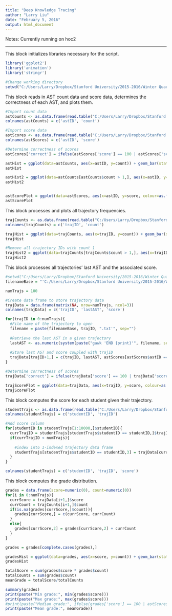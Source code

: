```yaml
---
title: "Deep Knowledge Tracing"
author: "Larry Liu"
date: "February 5, 2016"
output: html_document
---
```


Notes:
Currently running on hoc2

---

This block initializes libraries necessary for the script.
```r
library('ggplot2')
library('animation')
library('stringr')

#Change working directory
setwd("C:/Users/Larry/Dropbox/Stanford University/2015-2016/Winter Quarter/CS191W/deepcode")

```

This block reads in AST count data and score data, determines the correctness of each AST, and plots them.
```r
#Import count data
astCounts <- as.data.frame(read.table("C:/Users/Larry/Dropbox/Stanford University/2015-2016/Winter Quarter/CS191W/hoc1-9_new/hoc2/asts/counts.txt", sep="\t", header=FALSE))
colnames(astCounts) = c('astID', 'count')

#Import score data
astScores <- as.data.frame(read.table("C:/Users/Larry/Dropbox/Stanford University/2015-2016/Winter Quarter/CS191W/hoc1-9_new/hoc2/asts/unitTestResults.txt", sep="\t", header=FALSE))
colnames(astScores) = c('astID', 'score')

#Determine correctness of scores
astScores['correct'] = ifelse(astScores['score'] == 100 | astScores['score'] == 20, 1, 0)

astHist = ggplot(data=astCounts, aes(x=astID, y=count)) + geom_bar(stat='identity') + labs(title="AST frequency", x="AST ID", y="Frequency") + scale_y_log10() + scale_x_continuous()
astHist

astHist2 = ggplot(data=astCounts[astCounts$count > 1,], aes(x=astID, y=count)) + geom_bar(stat='identity') + labs(title="AST frequency", x="AST ID", y="Frequency") + scale_y_log10() + scale_x_continuous()
astHist2


astScorePlot = ggplot(data=astScores, aes(x=astID, y=score, colour=as.factor(correct))) + geom_point() + labs(title="AST Scores", x="AST ID", y="Score") + scale_y_continuous(breaks=seq(0,100,10), limits=c(0,100)) + scale_x_continuous() + scale_color_manual(values=c("red", "green"))
astScorePlot

```

This block processes and plots all trajectory frequencies.
```r
trajCounts <- as.data.frame(read.table("C:/Users/Larry/Dropbox/Stanford University/2015-2016/Winter Quarter/CS191W/hoc1-9_new/hoc2/trajectories/counts.txt", sep="\t", header=FALSE))
colnames(trajCounts) = c('trajID', 'count')

trajHist = ggplot(data=trajCounts, aes(x=trajID, y=count)) + geom_bar(stat='identity') + labs(title="Trajectory frequency", x="Trajectory ID", y="Frequency") + scale_y_log10() + scale_x_continuous()
trajHist

#Remove all trajectory IDs with count 1
trajHist2 = ggplot(data=trajCounts[trajCounts$count > 1,], aes(x=trajID, y=count)) + geom_bar(stat='identity') + labs(title="Trajectory frequency", x="Trajectory ID", y="Frequency") + scale_y_log10() + scale_x_continuous()
trajHist2 

```


This block processes all trajectories' last AST and the associated score.
```r
#setwd("C:/Users/Larry/Dropbox/Stanford University/2015-2016/Winter Quarter/CS191W/hoc1-9_new/hoc2")
filenameBase = "'C:/Users/Larry/Dropbox/Stanford University/2015-2016/Winter Quarter/CS191W/hoc1-9_new/hoc2/trajectories/"

numTrajs = 100

#Create data frame to store trajectory data
trajData = data.frame(matrix(NA, nrow=numTrajs, ncol=3))
colnames(trajData) = c('trajID', 'lastAST', 'score')

for(trajID in 0:numTrajs){
  #File name of the trajectory to open
  filename = paste(filenameBase, trajID, ".txt'", sep="")
  
  #Retrieve the last AST in a given trajectory
  lastAST <- as.numeric(system(paste("gawk 'END {print}'", filename, sep=" "), intern = TRUE))
  
  #Store last AST and score coupled with trajID
  trajData[trajID+1,] = c(trajID, lastAST, astScores[astScores$astID == lastAST,]$score)
}

#Determine correctness of scores
trajData['correct'] = ifelse(trajData['score'] == 100 | trajData['score'] == 20, 1, 0)

trajScorePlot = ggplot(data=trajData, aes(x=trajID, y=score, colour=as.factor(correct))) + geom_point() + labs(title="Trajectory Scores", x="Traj ID", y="Score") + scale_y_continuous(breaks=seq(0,100,10), limits=c(0,100)) + scale_x_continuous() + scale_color_manual(values=c("red", "green"))
trajScorePlot
```

This block computes the score for each student given their trajectory.
```r
studentTrajs <- as.data.frame(read.table("C:/Users/Larry/Dropbox/Stanford University/2015-2016/Winter Quarter/CS191W/hoc1-9_new/hoc2/trajectories/idMap.txt", sep=",", header=FALSE))
colnames(studentTrajs) = c('studentID', 'trajID')

#Add score column
for(studentID in studentTrajs[1:10000,]$studentID){
  currTrajID = studentTrajs[studentTrajs$studentID == studentID,]$trajID
  if(currTrajID < numTrajs){
    
    #index into 1-indexed trajectory data frame
    studentTrajs[studentTrajs$studentID == studentID,3] = trajData[currTrajID+1,]$score
  }
}

colnames(studentTrajs) = c('studentID', 'trajID', 'score')
```

This block computes the grade distribution.
```r
grades = data.frame(score=numeric(0), count=numeric(0))
for(i in 0:numTrajs){
  currScore = trajData[i+1,]$score
  currCount = trajCounts[i+1,]$count
  if(is.na(grades[currScore,]$count)){
    grades[currScore,] = c(currScore, currCount)
  }
  else{
    grades[currScore,2] = grades[currScore,2] + currCount
  }
}

grades = grades[complete.cases(grades),]

gradesHist = ggplot(data=grades, aes(x=score, y=count)) + geom_bar(stat='identity') + labs(title="Grade Distribution", x="Score", y="Frequency") + scale_y_log10() + scale_x_continuous()
gradesHist

totalScore = sum(grades$score * grades$count)
totalCounts = sum(grades$count)
meanGrade = totalScore/totalCounts

summary(grades)
print(paste("Min grade:", min(grades$score)))
print(paste("Max grade:", max(grades$score)))
#print(paste("Median grade:", ifelse(grades['score'] == 100 | astScores['score'] == 20, 1, 0)))
print(paste("Mean grade:", meanGrade))

```